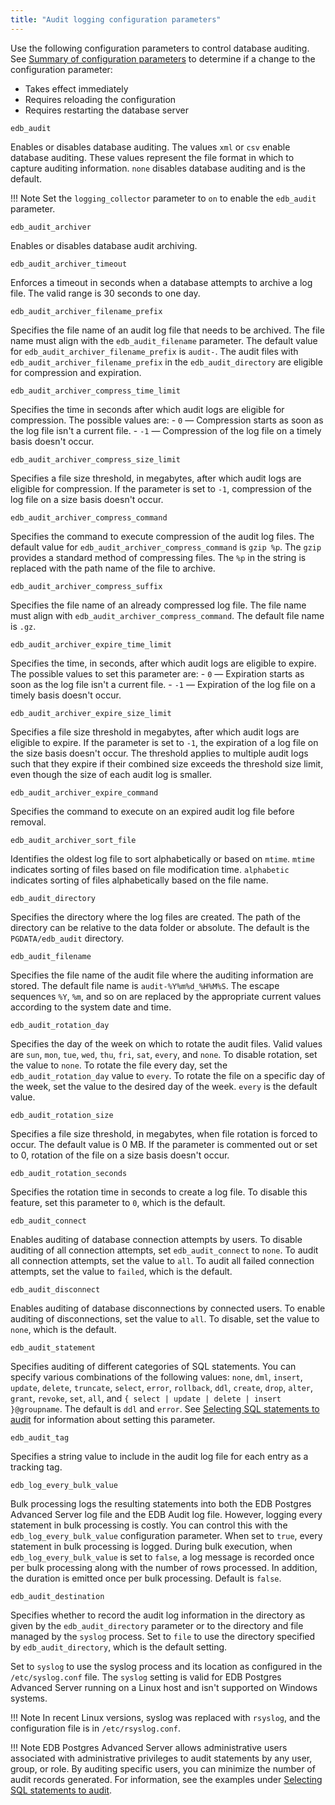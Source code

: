 ```yaml
---
title: "Audit logging configuration parameters"
---
```


Use the following configuration parameters to control database auditing. See [Summary of configuration parameters](../01_configuration_parameters/02_summary_of_configuration_parameters/#summary_of_configuration_parameters) to determine if a change to the configuration parameter:

- Takes effect immediately 
- Requires reloading the configuration
- Requires restarting the database server

`edb_audit`

 Enables or disables database auditing. The values `xml` or `csv` enable database auditing. These values represent the file format in which to capture auditing information. `none` disables database auditing and is the default.

!!! Note
    Set the `logging_collector` parameter to `on` to enable the `edb_audit` parameter.

`edb_audit_archiver` 

 Enables or disables database audit archiving.

`edb_audit_archiver_timeout` 

 Enforces a timeout in seconds when a database attempts to archive a log file. The valid range is 30 seconds to one day.

`edb_audit_archiver_filename_prefix`

 Specifies the file name of an audit log file that needs to be archived. The file name must align with the `edb_audit_filename` parameter. The default value for `edb_audit_archiver_filename_prefix` is `audit-`. The audit files with `edb_audit_archiver_filename_prefix` in the `edb_audit_directory` are eligible for compression and expiration.

`edb_audit_archiver_compress_time_limit`

 Specifies the time in seconds after which audit logs are eligible for compression. The possible values are: 
    - `0` &mdash; Compression starts as soon as the log file isn't a current file. 
    - `-1` &mdash; Compression of the log file on a timely basis doesn't occur.

`edb_audit_archiver_compress_size_limit`

 Specifies a file size threshold, in megabytes, after which audit logs are eligible for compression. If the parameter is set to `-1`, compression of the log file on a size basis doesn't occur.

`edb_audit_archiver_compress_command`

 Specifies the command to execute compression of the audit log files. The default value for `edb_audit_archiver_compress_command` is `gzip %p`. The `gzip` provides a standard method of compressing files. The `%p` in the string is replaced with the path name of the file to archive.

`edb_audit_archiver_compress_suffix`

 Specifies the file name of an already compressed log file. The file name must align with `edb_audit_archiver_compress_command`. The default file name is `.gz`.

`edb_audit_archiver_expire_time_limit`

 Specifies the time, in seconds, after which audit logs are eligible to expire. The possible values to set this parameter are: 
    - `0` &mdash; Expiration starts as soon as the log file isn't a current file. 
    - `-1` &mdash; Expiration of the log file on a timely basis doesn't occur.

`edb_audit_archiver_expire_size_limit` 

 Specifies a file size threshold in megabytes, after which audit logs are eligible to expire. If the parameter is set to `-1`, the expiration of a log file on the size basis doesn't occur. The threshold applies to multiple audit logs such that they expire if their combined size exceeds the threshold size limit, even though the size of each audit log is smaller.

`edb_audit_archiver_expire_command`

 Specifies the command to execute on an expired audit log file before removal.

`edb_audit_archiver_sort_file`

 Identifies the oldest log file to sort alphabetically or based on `mtime`. `mtime` indicates sorting of files based on file modification time. `alphabetic` indicates sorting of files alphabetically based on the file name.

`edb_audit_directory`

 Specifies the directory where the log files are created. The path of the directory can be relative to the data folder or absolute. The default is the `PGDATA/edb_audit` directory.

`edb_audit_filename`

 Specifies the file name of the audit file where the auditing information are stored. The default file name is `audit-%Y%m%d_%H%M%S`. The escape sequences `%Y`, `%m`, and so on are replaced by the appropriate current values according to the system date and time.

`edb_audit_rotation_day`

 Specifies the day of the week on which to rotate the audit files. Valid values are `sun`, `mon`, `tue`, `wed`, `thu`, `fri`, `sat`, `every`, and `none`. To disable rotation, set the value to `none`. To rotate the file every day, set the `edb_audit_rotation_day` value to `every`. To rotate the file on a specific day of the week, set the value to the desired day of the week. `every` is the default value.

`edb_audit_rotation_size`

 Specifies a file size threshold, in megabytes, when file rotation is forced to occur. The default value is 0 MB. If the parameter is commented out or set to 0, rotation of the file on a size basis doesn't occur.

`edb_audit_rotation_seconds`

 Specifies the rotation time in seconds to create a log file. To disable this feature, set this parameter to `0`, which is the default.

`edb_audit_connect`

 Enables auditing of database connection attempts by users. To disable auditing of all connection attempts, set `edb_audit_connect` to `none`. To audit all connection attempts, set the value to `all`. To audit all failed connection attempts, set the value to `failed`, which is the default. 

`edb_audit_disconnect`

 Enables auditing of database disconnections by connected users. To enable auditing of disconnections, set the value to `all`. To disable, set the value to `none`, which is the default.

`edb_audit_statement`

 Specifies auditing of different categories of SQL statements. You can specify various combinations of the following values: `none`, `dml`, `insert`, `update`, `delete`, `truncate`, `select`, `error`, `rollback`, `ddl`, `create`, `drop`, `alter`, `grant`, `revoke`, `set`, `all`, and `{ select | update | delete | insert }@groupname`. The default is `ddl` and `error`. See [Selecting SQL statements to audit](02_selecting_sql_statements_to_audit/#selecting_sql_statements_to_audit) for information about setting this parameter.

`edb_audit_tag`

 Specifies a string value to include in the audit log file for each entry as a tracking tag.

`edb_log_every_bulk_value`

 Bulk processing logs the resulting statements into both the EDB Postgres Advanced Server log file and the EDB Audit log file. However, logging every statement in bulk processing is costly. You can control this with the `edb_log_every_bulk_value` configuration parameter. When set to `true`, every statement in bulk processing is logged. During bulk execution, when `edb_log_every_bulk_value` is set to `false`, a log message is recorded once per bulk processing along with the number of rows processed. In addition, the duration is emitted once per bulk processing. Default is `false`.

`edb_audit_destination`

 Specifies whether to record the audit log information in the directory as given by the `edb_audit_directory` parameter or to the directory and file managed by the `syslog` process. Set to `file` to use the directory specified by `edb_audit_directory`, which is the default setting.

 Set to `syslog` to use the syslog process and its location as configured in the `/etc/syslog.conf` file. The `syslog` setting is valid for EDB Postgres Advanced Server running on a Linux host and isn't supported on Windows systems. 
 
 !!! Note
    In recent Linux versions, syslog was replaced with `rsyslog`, and the configuration file is in `/etc/rsyslog.conf`.

!!! Note
    EDB Postgres Advanced Server allows administrative users associated with administrative privileges to audit statements by any user, group, or role. By auditing specific users, you can minimize the number of audit records generated. For information, see the examples under [Selecting SQL statements to audit](02_selecting_sql_statements_to_audit/#ddl-and-dcl-statements).
